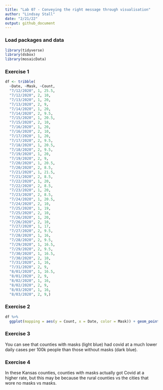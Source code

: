 ```yaml
---
title: "Lab 07 - Conveying the right message through visualisation"
author: "Lindsay Stall"
date: "2/21/22"
output: github_document
---
```


### Load packages and data

```r
library(tidyverse) 
library(dsbox)
library(mosaicData) 
```

### Exercise 1

```r
df <- tribble(
  ~Date, ~Mask, ~Count,
  "7/12/2020", 1, 25.5,
  "7/12/2020", 2, 10,
  "7/13/2020", 1, 20,
  "7/13/2020", 2, 9,
  "7/14/2020", 1, 20, 
  "7/14/2020", 2, 9.5,
  "7/15/2020", 1, 20.5,
  "7/15/2020", 2, 10,
  "7/16/2020", 1, 20,
  "7/16/2020", 2, 10,
  "7/17/2020", 1, 20,
  "7/17/2020", 2, 9.5,
  "7/18/2020", 1, 20.5,
  "7/18/2020", 2, 9.5,
  "7/19/2020", 1, 20,
  "7/19/2020", 2, 9,
  "7/20/2020", 1, 20.5,
  "7/20/2020", 2, 8.5,
  "7/21/2020", 1, 21.5,
  "7/21/2020", 2, 8.5,
  "7/22/2020", 1, 20,
  "7/22/2020", 2, 8.5,
  "7/23/2020", 1, 20,
  "7/23/2020", 2, 8.5,
  "7/24/2020", 1, 20.5,
  "7/24/2020", 2, 10, 
  "7/25/2020", 1, 19,
  "7/25/2020", 2, 10,
  "7/26/2020", 1, 20,
  "7/26/2020", 2, 10,
  "7/27/2020", 1, 17,
  "7/27/2020", 2, 9.5,
  "7/28/2020", 1, 16,
  "7/28/2020", 2, 9.5,
  "7/29/2020", 1, 16.5,
  "7/29/2020", 2, 9.5,
  "7/30/2020", 1, 16.5,
  "7/30/2020", 2, 10,
  "7/31/2020", 1, 16,
  "7/31/2020", 2, 9,
  "8/01/2020", 1, 16.5,
  "8/01/2020", 2, 9,
  "8/02/2020", 1, 16,
  "8/02/2020", 2, 9,
  "8/03/2020", 1, 16,
  "8/03/2020", 2, 9,)
```


### Exercise 2

```r
df %>%
  ggplot(mapping = aes(y = Count, x = Date, color = Mask)) + geom_point()
```


### Exercise 3

You can see that counties with masks (light blue) had covid at a much lower daily cases per 100k people than those without masks (dark blue).


### Exercise 4

In these Kansas counties, counties with masks actually got Covid at a higher rate, but this may be because the rural counties vs the cities that wore no masks vs masks.  

